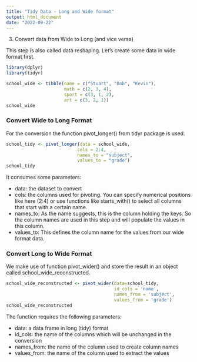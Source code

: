 ```yaml
---
title: "Tidy Data - Long and Wide format"
output: html_document
date: "2022-09-22"
---
```





3. Convert data from Wide to Long (and vice versa)

This step is also called data reshaping. 
Let’s create some data in wide format first.

```r
library(dplyr)
library(tidyr)

school_wide <- tibble(name = c("Stuart", "Bob", "Kevin"),
                      math = c(2, 3, 4),
                      sport = c(3, 1, 2),
                      art = c(3, 2, 1))
school_wide
```

### Convert Wide to Long Format

For the conversion the function pivot_longer() from tidyr package is used.

```r
school_tidy <- pivot_longer(data = school_wide,
                           cols = 2:4, 
                           names_to = "subject", 
                           values_to = "grade")
school_tidy
```

It consumes some parameters:

* data: the dataset to convert
* cols: the columns used for pivoting. You can specify numerical positions like here (2:4) or use functions like starts_with() to select all columns that start with a certain name.
* names_to: As the name suggests, this is the column holding the keys. So the column names are used in this step and will populate the values in this column.
* values_to: This defines the column name for the values from our wide format data.

### Convert Long to Wide Format

We make use of function pivot_wider() and store the result in an object called school_wide_reconstructed.

```r

school_wide_reconstructed <- pivot_wider(data=school_tidy, 
                                         id_cols = 'name', 
                                         names_from = 'subject', 
                                         values_from = 'grade')
school_wide_reconstructed
```

The function requires the following parameters:

* data: a data frame in long (tidy) format
* id_cols: the name of the columns which will be unchanged in the conversion
* names_from: the name of the column used to create column names
* values_from: the name of the column used to extract the values


